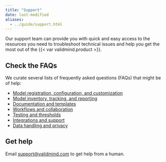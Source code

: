 ```yaml
---
title: "Support"
date: last-modified
aliases:
  - ../guide/support.html
---
```


Our support team can provide you with quick and easy access to the resources you need to troubleshoot technical issues and help you get the most out of the {{< var validmind.product >}}.

<!--- TO DO ZenDesk support email --->

## Check the FAQs

We curate several lists of frequently asked questions (FAQs) that might be of help: 

- [Model registration, configuration, and customization](/faq/faq-models.qmd)
- [Model inventory, tracking, and reporting](/faq/faq-inventory.qmd)
- [Documentation and templates](/faq/faq-documentation.qmd)
- [Workflows and collaboration](/faq/faq-workflows.qmd)
- [Testing and thresholds](/faq/faq-testing.qmd)
- [Integrations and support](/faq/faq-integrations.qmd)
- [Data handling and privacy](/faq/faq-privacy.qmd)

<!---
## Check out the troubleshooting content

Additional troubleshooting content might be available in the [Help Center](https://support.validmind.com/).
--->

## Get help 

::: {.callout title="Don't see what you are looking for? "}
Email [support@validmind.com](mailto:support@validmind.com) to get help from a human.

:::
